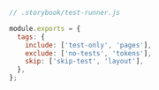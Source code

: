 ```js
// .storybook/test-runner.js

module.exports = {
  tags: {
    include: ['test-only', 'pages'],
    exclude: ['no-tests', 'tokens'],
    skip: ['skip-test', 'layout'],
  },
};
```
